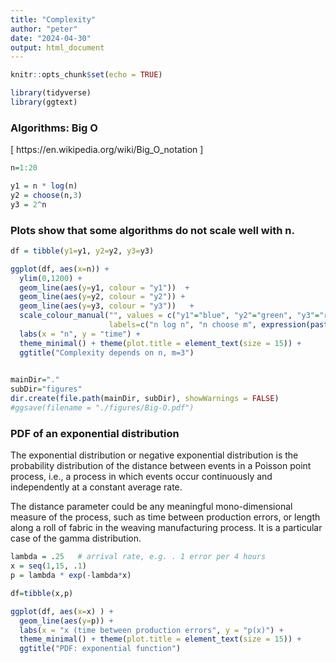 ```yaml
---
title: "Complexity"
author: "peter"
date: "2024-04-30"
output: html_document
---
```


```r
knitr::opts_chunk$set(echo = TRUE)
```

```r
library(tidyverse)
library(ggtext)
```

### Algorithms: Big O 
[ https://en.wikipedia.org/wiki/Big_O_notation ]

```r

n=1:20

y1 = n * log(n)
y2 = choose(n,3)
y3 = 2^n
```



### Plots show that some algorithms do not scale well with n.

```r
df = tibble(y1=y1, y2=y2, y3=y3)

ggplot(df, aes(x=n)) +
  ylim(0,1200) +
  geom_line(aes(y=y1, colour = "y1"))  + 
  geom_line(aes(y=y2, colour = "y2")) +
  geom_line(aes(y=y3, colour = "y3"))   +
  scale_colour_manual("", values = c("y1"="blue", "y2"="green", "y3"="red"),
                      labels=c("n log n", "n choose m", expression(paste(2^n))), name="Big O") +
  labs(x = "n", y = "time") +
  theme_minimal() + theme(plot.title = element_text(size = 15)) +
  ggtitle("Complexity depends on n, m=3") 
  

mainDir="."
subDir="figures"
dir.create(file.path(mainDir, subDir), showWarnings = FALSE)
#ggsave(filename = "./figures/Big-O.pdf")
```
### PDF of an exponential distribution

The exponential distribution or negative exponential distribution is the probability distribution of the distance between events in a Poisson point process, i.e., a process in which events occur continuously and independently at a constant average rate.

The distance parameter could be any meaningful mono-dimensional measure of the process, such as time between production errors, or length along a roll of fabric in the weaving manufacturing process. It is a particular case of the gamma distribution. 

```r
lambda = .25   # arrival rate, e.g. . 1 error per 4 hours
x = seq(1,15, .1)
p = lambda * exp(-lambda*x)

df=tibble(x,p)

ggplot(df, aes(x=x) ) + 
  geom_line(aes(y=p)) +
  labs(x = "x (time between production errors", y = "p(x)") +
  theme_minimal() + theme(plot.title = element_text(size = 15)) +
  ggtitle("PDF: exponential function") 
```

